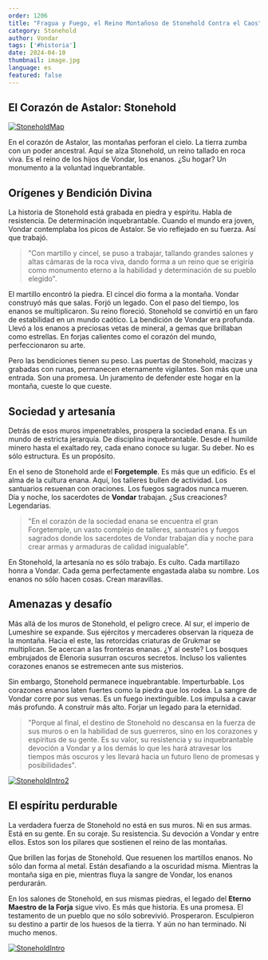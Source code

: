 ```yaml
---
order: 1206
title: "Fragua y Fuego, el Reino Montañoso de Stonehold Contra el Caos"
category: Stonehold
author: Vondar
tags: ['#historia']
date: 2024-04-10
thumbnail: image.jpg
language: es
featured: false
---
```


## El Corazón de Astalor: Stonehold

[![StoneholdMap](https://i.imgur.com/JURYfEJ.png)](https://i.imgur.com/JURYfEJ.png)

En el corazón de Astalor, las montañas perforan el cielo. La tierra zumba con un poder ancestral. Aquí se alza Stonehold, un reino tallado en roca viva. Es el reino de los hijos de Vondar, los enanos. ¿Su hogar? Un monumento a la voluntad inquebrantable.

## Orígenes y Bendición Divina

La historia de Stonehold está grabada en piedra y espíritu. Habla de resistencia. De determinación inquebrantable. Cuando el mundo era joven, Vondar contemplaba los picos de Astalor. Se vio reflejado en su fuerza. Así que trabajó.

> "Con martillo y cincel, se puso a trabajar, tallando grandes salones y altas cámaras de la roca viva, dando forma a un reino que se erigiría como monumento eterno a la habilidad y determinación de su pueblo elegido".

El martillo encontró la piedra. El cincel dio forma a la montaña. Vondar construyó más que salas. Forjó un legado. Con el paso del tiempo, los enanos se multiplicaron. Su reino floreció. Stonehold se convirtió en un faro de estabilidad en un mundo caótico. La bendición de Vondar era profunda. Llevó a los enanos a preciosas vetas de mineral, a gemas que brillaban como estrellas. En forjas calientes como el corazón del mundo, perfeccionaron su arte.

Pero las bendiciones tienen su peso. Las puertas de Stonehold, macizas y grabadas con runas, permanecen eternamente vigilantes. Son más que una entrada. Son una promesa. Un juramento de defender este hogar en la montaña, cueste lo que cueste.

## Sociedad y artesanía

Detrás de esos muros impenetrables, prospera la sociedad enana. Es un mundo de estricta jerarquía. De disciplina inquebrantable. Desde el humilde minero hasta el exaltado rey, cada enano conoce su lugar. Su deber. No es sólo estructura. Es un propósito.

En el seno de Stonehold arde el **Forgetemple**. Es más que un edificio. Es el alma de la cultura enana. Aquí, los talleres bullen de actividad. Los santuarios resuenan con oraciones. Los fuegos sagrados nunca mueren. Día y noche, los sacerdotes de **Vondar** trabajan. ¿Sus creaciones? Legendarias.

> "En el corazón de la sociedad enana se encuentra el gran Forgetemple, un vasto complejo de talleres, santuarios y fuegos sagrados donde los sacerdotes de Vondar trabajan día y noche para crear armas y armaduras de calidad inigualable".

En Stonehold, la artesanía no es sólo trabajo. Es culto. Cada martillazo honra a Vondar. Cada gema perfectamente engastada alaba su nombre. Los enanos no sólo hacen cosas. Crean maravillas.

## Amenazas y desafío

Más allá de los muros de Stonehold, el peligro crece. Al sur, el imperio de Lumeshire se expande. Sus ejércitos y mercaderes observan la riqueza de la montaña. Hacia el este, las retorcidas criaturas de Grukmar se multiplican. Se acercan a las fronteras enanas. ¿Y al oeste? Los bosques embrujados de Elenoria susurran oscuros secretos. Incluso los valientes corazones enanos se estremecen ante sus misterios.

Sin embargo, Stonehold permanece inquebrantable. Imperturbable. Los corazones enanos laten fuertes como la piedra que los rodea. La sangre de Vondar corre por sus venas. Es un fuego inextinguible. Los impulsa a cavar más profundo. A construir más alto. Forjar un legado para la eternidad.

> "Porque al final, el destino de Stonehold no descansa en la fuerza de sus muros o en la habilidad de sus guerreros, sino en los corazones y espíritus de su gente. Es su valor, su resistencia y su inquebrantable devoción a Vondar y a los demás lo que les hará atravesar los tiempos más oscuros y les llevará hacia un futuro lleno de promesas y posibilidades".

[![StoneholdIntro2](https://i.imgur.com/0oQxjcD.png)](https://i.imgur.com/0oQxjcD.png)

## El espíritu perdurable

La verdadera fuerza de Stonehold no está en sus muros. Ni en sus armas. Está en su gente. En su coraje. Su resistencia. Su devoción a Vondar y entre ellos. Estos son los pilares que sostienen el reino de las montañas.

Que brillen las forjas de Stonehold. Que resuenen los martillos enanos. No sólo dan forma al metal. Están desafiando a la oscuridad misma. Mientras la montaña siga en pie, mientras fluya la sangre de Vondar, los enanos perdurarán.

En los salones de Stonehold, en sus mismas piedras, el legado del **Eterno Maestro de la Forja** sigue vivo. Es más que historia. Es una promesa. El testamento de un pueblo que no sólo sobrevivió. Prosperaron. Esculpieron su destino a partir de los huesos de la tierra. Y aún no han terminado. Ni mucho menos.

[![StoneholdIntro](https://i.imgur.com/KzpA3lJ.png)](https://i.imgur.com/KzpA3lJ.png)

